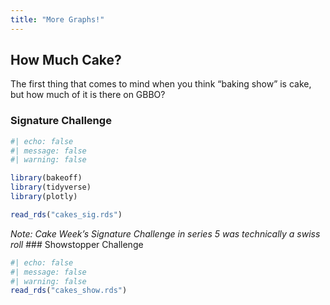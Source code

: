 ```yaml
---
title: "More Graphs!"
---
```


## How Much Cake?
The first thing that comes to mind when you think "baking show" is cake, but how much of it is there on GBBO?

### Signature Challenge

```r
#| echo: false
#| message: false
#| warning: false

library(bakeoff)
library(tidyverse)
library(plotly)

read_rds("cakes_sig.rds")
```
*Note: Cake Week's Signature Challenge in series 5 was technically a swiss roll*
### Showstopper Challenge

```r
#| echo: false
#| message: false
#| warning: false
read_rds("cakes_show.rds")
```





